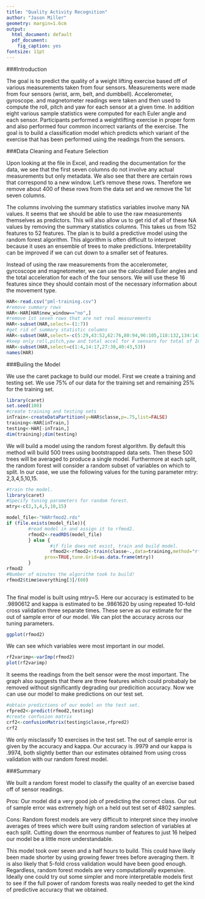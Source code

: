 ```yaml
---
title: "Quality Activity Recognition"
author: "Jason Miller"
geometry: margin=1.6cm
output:
  html_document: default
  pdf_document:
    fig_caption: yes
fontsize: 11pt
---
```

###Introduction

The goal is to predict the quality of a weight lifting exercise based off of various measurements taken from four sensors. Measurements were made from four sensors (wrist, arm, belt, and dumbbell). Accelerometer, gyroscope. and magnetometer readings were taken and then used to compute the roll, pitch and yaw for each sensor at a given time. In addition eight various sample statistics were computed for each Euler angle and each sensor. Participants performed a weightlifting exercise in proper form and also performed four common incorrect variants of the exercise. The goal is to build a classification model which predicts which variant of the exercise that has been performed using the readings from the sensors. 



 
###Data Cleaning and Feature Selection

Upon looking at the file in Excel, and reading the documentation for the data, we see that the first seven columns do not involve any actual measurements but only metadata. We also see that there are certain rows that correspond to a new window. Let's remove these rows. Therefore we remove about 400 of these rows from the data set and we remove the 1st seven columns. 

The columns involving the summary statistics variables involve many NA values. It seems that we should be able to use the raw measurements themselves as predictors. This will also allow us to get rid of all of these NA values by removing the summary statistics columns. This takes us from 152 features to 52 features. The plan is to build a predictive model using the random forest algorithm. This algorithm is often difficult to interpret because it uses an ensemble of trees to make predictions. Interpretability can be improved if we can cut down to a smaller set of features. 

Instead of using the raw measurements from the accelerometer, gyrcoscope and magnetometer, we can use the calculated Euler angles and the total acceleration for each of the four sensors. We will use these 16 features since they should contain most of the necessary information about the movement type.


```r

HAR<-read.csv("pml-training.csv")
#remove summary rows
HAR<-HAR[HAR$new_window=="no",]
#remove 1st seven rows that are not real measurements
HAR<-subset(HAR,select=-(1:7))
#get rid of summary statistic columns
HAR<-subset(HAR,select=-c(5:29,43:52,62:76,80:94,96:105,118:132,134:143))
#keep only roll,pitch,yaw and total accel for 4 sensors for total of 16 predictors
HAR<-subset(HAR,select=c(1:4,14:17,27:30,40:43,53))
names(HAR)
```

###Builing the Model

We use the caret package to build our model. First we create a training and testing set. We use 75% of our data for the training set and remaining 25% for the training set. 

```r
library(caret)
set.seed(100)
#create training and testing sets
inTrain<-createDataPartition(y=HAR$classe,p=.75,list=FALSE)
training<-HAR[inTrain,]
testing<-HAR[-inTrain,]
dim(training);dim(testing)
```

We will build a model using the random forest algorithm. By default this method will build 500 trees using bootstrapped data sets. Then these 500 trees will be averaged to produce a single model. Furthermore at each split, the random forest will consider a random subset of variables on which to split. In our case, we use the following values for the tuning parameter mtry: 2,3,4,5,10,15. 

```r
#train the model.
library(caret)
#Specify tuning parameters for random forest. 
mtry<-c(2,3,4,5,10,15)

model_file<-"HARrfmod2.rds"
if (file.exists(model_file)){
        #read model in and assign it to rfmod2.
        rfmod2<-readRDS(model_file)
        } else {
                #if file does not exist, train and build model.
                rfmod2<-rfmod2<-train(classe~.,data=training,method="rf",trControl=trainControl(method="repeatedcv",number=10,repeats=3),
              prox=TRUE,tune.Grid=as.data.frame(mtry)) 
        }
rfmod2
#Number of minutes the algorithm took to build!
rfmod2$time$everything[3]/(60)
   
```

The final model is built using mtry=5. Here our accuracy is estimated to be .9890612 and kappa is estimated to be .9861620 by using repeated 10-fold cross validation three separate times. These serve as our estimate for the out of sample error of our model.
We can plot the accuracy across our tuning parameters.


```r
ggplot(rfmod2)
```

We can see which variables were most important in our model. 

```r
rf2varimp<-varImp(rfmod2)
plot(rf2varimp)
```

It seems the readings from the belt sensor were the most important. The graph also suggests that there are three features which could probabaly be removed without significantly degrading our predicition accuracy.
Now we can use our model to make predictions on our test set. 

```r
#obtain predictions of our model on the test set. 
rfpred2<-predict(rfmod2,testing)
#create confusion matrix
crf2<-confusionMatrix(testing$classe,rfpred2)
crf2

```

We only misclassify 10 exercises in the test set. The out of sample error is given by the accuracy and kappa. Our accuracy is .9979 and our kappa is .9974, both slightly better than our estimates obtained from using cross validation with our random forest model. 

###Summary

We built a random forest model to classify the quality of an exercise based off of sensor readings. 

Pros: Our model did a very good job of predicting the correct class. Our out of sample error was extremely high on a held out test set of 4802 samples. 

Cons: Random forest models are very difficult to interpret since they involve averages of trees which were built using random selection of variables at each split. Cutting down the enormous number of features to just 16 helped our model be a little more understandable. 

This model took over seven and a half hours to build. This could have likely been made shorter by using growing fewer trees before averaging them. It is also likely that 5-fold cross validation would have been good enough. Regardless, random forest models are very computationally expensive. Ideally one could try out some simpler and more interpretable models first to see if the full power of random forests was really needed to get the kind of predictive accuracy that we obtained. 

 


